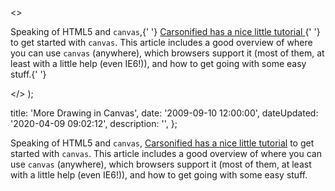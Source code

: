   <>
    <p>
      Speaking of HTML5 and <code>canvas</code>,{' '}
      <a href="http&#58;//carsonified.com/blog/dev/html-5-dev/how-to-draw-with-html-5-canvas/">
        Carsonified has a nice little tutorial
      </a>{' '}
      to get started with <code>canvas</code>. This article includes a good
      overview of where you can use <code>canvas</code> (anywhere), which
      browsers support it (most of them, at least with a little help (even
      IE6!)), and how to get going with some easy stuff.{' '}
    </p>
  </>
);


  title: 'More Drawing in Canvas',
  date: '2009-09-10 12:00:00',
  dateUpdated: '2020-04-09 09:02:12',
  description: '',
};

Speaking of HTML5 and `canvas`, [Carsonified has a nice little tutorial](http://carsonified.com/blog/dev/html-5-dev/how-to-draw-with-html-5-canvas/) to get started with `canvas`. This article includes a good overview of where you can use `canvas` (anywhere), which browsers support it (most of them, at least with a little help (even IE6!)), and how to get going with some easy stuff.
